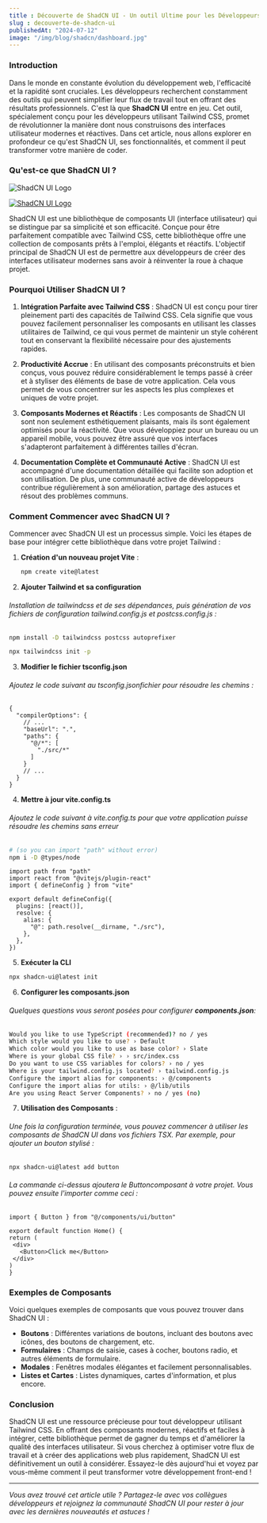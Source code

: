 ```yaml
---
title : Découverte de ShadCN UI - Un outil Ultime pour les Développeurs Tailwind
slug : decouverte-de-shadcn-ui
publishedAt: "2024-07-12"
image: "/img/blog/shadcn/dashboard.jpg"
---
```


### Introduction

Dans le monde en constante évolution du développement web, l'efficacité et la rapidité sont cruciales. Les développeurs recherchent constamment des outils qui peuvent simplifier leur flux de travail tout en offrant des résultats professionnels. C'est là que **ShadCN UI** entre en jeu. Cet outil, spécialement conçu pour les développeurs utilisant Tailwind CSS, promet de révolutionner la manière dont nous construisons des interfaces utilisateur modernes et réactives. Dans cet article, nous allons explorer en profondeur ce qu'est ShadCN UI, ses fonctionnalités, et comment il peut transformer votre manière de coder.

### Qu'est-ce que ShadCN UI ?

<img src="/img/blog/shadcn/dashboard.jpg" alt="ShadCN UI Logo" />

[![ShadCN UI Logo](/img/blog/shadcn/dashboard.jpg)](/img/blog/shadcn/dashboard.jpg)

ShadCN UI est une bibliothèque de composants UI (interface utilisateur) qui se distingue par sa simplicité et son efficacité. Conçue pour être parfaitement compatible avec Tailwind CSS, cette bibliothèque offre une collection de composants prêts à l'emploi, élégants et réactifs. L'objectif principal de ShadCN UI est de permettre aux développeurs de créer des interfaces utilisateur modernes sans avoir à réinventer la roue à chaque projet.

### Pourquoi Utiliser ShadCN UI ?

1. **Intégration Parfaite avec Tailwind CSS** : ShadCN UI est conçu pour tirer pleinement parti des capacités de Tailwind CSS. Cela signifie que vous pouvez facilement personnaliser les composants en utilisant les classes utilitaires de Tailwind, ce qui vous permet de maintenir un style cohérent tout en conservant la flexibilité nécessaire pour des ajustements rapides.

2. **Productivité Accrue** : En utilisant des composants préconstruits et bien conçus, vous pouvez réduire considérablement le temps passé à créer et à styliser des éléments de base de votre application. Cela vous permet de vous concentrer sur les aspects les plus complexes et uniques de votre projet.

3. **Composants Modernes et Réactifs** : Les composants de ShadCN UI sont non seulement esthétiquement plaisants, mais ils sont également optimisés pour la réactivité. Que vous développiez pour un bureau ou un appareil mobile, vous pouvez être assuré que vos interfaces s'adapteront parfaitement à différentes tailles d'écran.

4. **Documentation Complète et Communauté Active** : ShadCN UI est accompagné d'une documentation détaillée qui facilite son adoption et son utilisation. De plus, une communauté active de développeurs contribue régulièrement à son amélioration, partage des astuces et résout des problèmes communs.

### Comment Commencer avec ShadCN UI ?

Commencer avec ShadCN UI est un processus simple. Voici les étapes de base pour intégrer cette bibliothèque dans votre projet Tailwind :

1. **Création d'un nouveau projet Vite** :


   ```bash
   npm create vite@latest
   ```

2. **Ajouter Tailwind et sa configuration**

###### Installation de tailwindcss et de ses dépendances, puis génération de vos fichiers de configuration tailwind.config.js et postcss.config.js :

```bash 
npm install -D tailwindcss postcss autoprefixer

npx tailwindcss init -p
```

3. **Modifier le fichier tsconfig.json**
###### Ajoutez le code suivant au tsconfig.jsonfichier pour résoudre les chemins :

```tsx
{
  "compilerOptions": {
    // ...
    "baseUrl": ".",
    "paths": {
      "@/*": [
        "./src/*"
      ]
    }
    // ...
  }
}
```

4. **Mettre à jour vite.config.ts**

###### Ajoutez le code suivant à vite.config.ts pour que votre application puisse résoudre les chemins sans erreur

```bash
# (so you can import "path" without error)
npm i -D @types/node
```
```tsx
import path from "path"
import react from "@vitejs/plugin-react"
import { defineConfig } from "vite"

export default defineConfig({
  plugins: [react()],
  resolve: {
    alias: {
      "@": path.resolve(__dirname, "./src"),
    },
  },
})
```

5. **Exécuter la CLI**

```bash
npx shadcn-ui@latest init
```

6. **Configurer les composants.json**

###### Quelques questions vous seront posées pour configurer **components.json**:

```bash
Would you like to use TypeScript (recommended)? no / yes
Which style would you like to use? › Default
Which color would you like to use as base color? › Slate
Where is your global CSS file? › › src/index.css
Do you want to use CSS variables for colors? › no / yes
Where is your tailwind.config.js located? › tailwind.config.js
Configure the import alias for components: › @/components
Configure the import alias for utils: › @/lib/utils
Are you using React Server Components? › no / yes (no)
```

7. **Utilisation des Composants** : 
###### Une fois la configuration terminée, vous pouvez commencer à utiliser les composants de ShadCN UI dans vos fichiers TSX. Par exemple, pour ajouter un bouton stylisé :


```bash
npx shadcn-ui@latest add button
```

   ###### La commande ci-dessus ajoutera le Buttoncomposant à votre projet. Vous pouvez ensuite l'importer comme ceci :
   ```tsx
   import { Button } from "@/components/ui/button"

export default function Home() {
  return (
    <div>
      <Button>Click me</Button>
    </div>
  )
}

   ```

### Exemples de Composants

Voici quelques exemples de composants que vous pouvez trouver dans ShadCN UI :

- **Boutons** : Différentes variations de boutons, incluant des boutons avec icônes, des boutons de chargement, etc.
- **Formulaires** : Champs de saisie, cases à cocher, boutons radio, et autres éléments de formulaire.
- **Modales** : Fenêtres modales élégantes et facilement personnalisables.
- **Listes et Cartes** : Listes dynamiques, cartes d'information, et plus encore.

### Conclusion

ShadCN UI est une ressource précieuse pour tout développeur utilisant Tailwind CSS. En offrant des composants modernes, réactifs et faciles à intégrer, cette bibliothèque permet de gagner du temps et d'améliorer la qualité des interfaces utilisateur. Si vous cherchez à optimiser votre flux de travail et à créer des applications web plus rapidement, ShadCN UI est définitivement un outil à considérer. Essayez-le dès aujourd'hui et voyez par vous-même comment il peut transformer votre développement front-end !

---

*Vous avez trouvé cet article utile ? Partagez-le avec vos collègues développeurs et rejoignez la communauté ShadCN UI pour rester à jour avec les dernières nouveautés et astuces !*